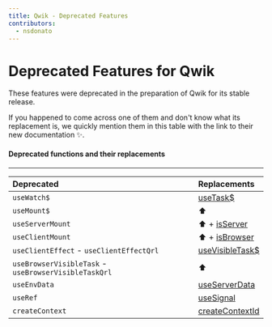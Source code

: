 ```yaml
---
title: Qwik - Deprecated Features
contributors:
  - nsdonato
---
```


# Deprecated Features for Qwik

These features were deprecated in the preparation of Qwik for its stable release.

If you happened to come across one of them and don't know what its replacement is, we quickly mention them in this table with the link to their new documentation ✨.

#### Deprecated functions and their replacements
----

| Deprecated   | Replacements     |
| :-------- | :-------
| `useWatch$` | [useTask$](https://qwik.builder.io/docs/components/tasks/#usetask) |
| `useMount$` | ⬆️ |
| `useServerMount` | ⬆️ + [isServer](https://qwik.builder.io/docs/guides/qwik-nutshell/#isserver-conditional)
| `useClientMount` | ⬆️ + [isBrowser](https://qwik.builder.io/docs/guides/qwik-nutshell/#isbrowser-conditional)
| `useClientEffect` - `useClientEffectQrl` | [useVisibleTask$](https://qwik.builder.io/docs/route-loader/#routeloader) |
| `useBrowserVisibleTask` - `useBrowserVisibleTaskQrl` | ⬆️
| `useEnvData` | [useServerData](https://qwik.builder.io/api/qwik/#useserverdata) |
| `useRef` | [useSignal](https://qwik.builder.io/docs/components/state/#usesignal) |
| `createContext` | [createContextId](https://qwik.builder.io/docs/components/context/#createcontextid) |